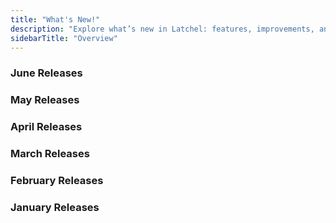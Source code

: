 ```yaml
---
title: "What's New!"
description: "Explore what’s new in Latchel: features, improvements, and bug fixes."
sidebarTitle: "Overview"
---
```


### **June Releases**

<CardGroup cols={2}>
  <Card title="June 16, 2025" icon="newspaper" iconType="duotone" horizontal href="/s/topic/0TO5e000000h9wsGAA/June-16-release">
    
  </Card>
  <Card title="June 2, 2025" icon="newspaper" iconType="duotone" color="#ff9b8a" horizontal href="/s/topic/0TO5e000000h9wsGAA/June-2-release">
    
  </Card>
</CardGroup>

### **May Releases**

<CardGroup cols={2}>
  <Card title="May 19, 2025" icon="newspaper" iconType="duotone" horizontal>
    
  </Card>
  <Card title="May 5, 2025" icon="newspaper" iconType="duotone" horizontal>
    
  </Card>
</CardGroup>

### **April Releases**

<CardGroup cols={2}>
  <Card title="April 21, 2025" icon="newspaper" iconType="duotone" horizontal>
    
  </Card>
  <Card title="April 7, 2025" icon="newspaper" iconType="duotone" horizontal>
    
  </Card>
</CardGroup>

### **March Releases**

<CardGroup cols={2}>
  <Card title="March 24, 2025" icon="newspaper" iconType="duotone" color="#ff9b8a" horizontal>
    
  </Card>
  <Card title="March 10, 2025" icon="newspaper" iconType="duotone" horizontal>
    
  </Card>
</CardGroup>

### **February Releases**

<CardGroup cols={2}>
  <Card title="February 24, 2025" icon="newspaper" iconType="duotone" color="#ff9b8a" horizontal>
    
  </Card>
  <Card title="February 10, 2025" icon="newspaper" iconType="duotone" horizontal>
    
  </Card>
</CardGroup>

### **January Releases**

<CardGroup cols={2}>
  <Card title="January 27, 2025" icon="newspaper" iconType="duotone" color="#ff9b8a" horizontal>
    
  </Card>
</CardGroup>